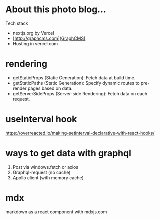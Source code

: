# About this photo blog...

Tech stack

* nextjs.org by Vercel
* [http://graphcms.com](GraphCMS)
* Hosting in vercel.com

# rendering

* getStaticProps (Static Generation): Fetch data at build time.
* getStaticPaths (Static Generation): Specify dynamic routes to pre-render pages based on data.
* getServerSideProps (Server-side Rendering): Fetch data on each request.

# useInterval hook

<https://overreacted.io/making-setinterval-declarative-with-react-hooks/>

# ways to get data with graphql

1. Post via windows.fetch or axios
2. Graphql-request (no cache)
3. Apollo client (with memory cache)

# mdx

markdown as a react component with mdxjs.com